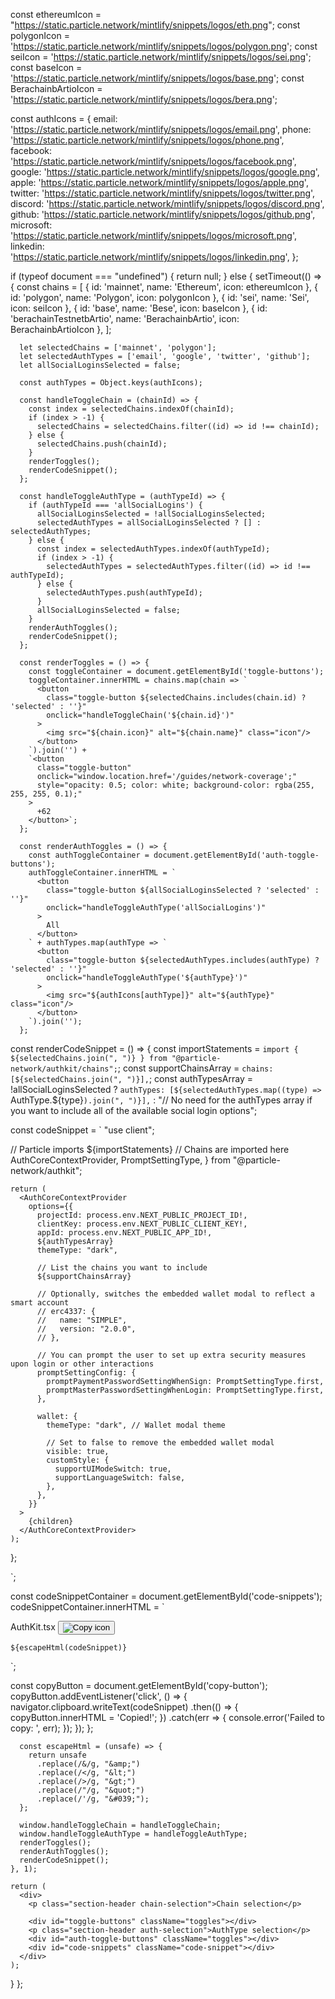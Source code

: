   const ethereumIcon = "https://static.particle.network/mintlify/snippets/logos/eth.png";
  const polygonIcon = 'https://static.particle.network/mintlify/snippets/logos/polygon.png';
  const seiIcon = 'https://static.particle.network/mintlify/snippets/logos/sei.png';
  const baseIcon = 'https://static.particle.network/mintlify/snippets/logos/base.png';
  const BerachainbArtioIcon = 'https://static.particle.network/mintlify/snippets/logos/bera.png';

  const authIcons = {
    email: 'https://static.particle.network/mintlify/snippets/logos/email.png',
    phone: 'https://static.particle.network/mintlify/snippets/logos/phone.png',
    facebook: 'https://static.particle.network/mintlify/snippets/logos/facebook.png',
    google: 'https://static.particle.network/mintlify/snippets/logos/google.png',
    apple: 'https://static.particle.network/mintlify/snippets/logos/apple.png',
    twitter: 'https://static.particle.network/mintlify/snippets/logos/twitter.png',
    discord: 'https://static.particle.network/mintlify/snippets/logos/discord.png',
    github: 'https://static.particle.network/mintlify/snippets/logos/github.png',
    microsoft: 'https://static.particle.network/mintlify/snippets/logos/microsoft.png',
    linkedin: 'https://static.particle.network/mintlify/snippets/logos/linkedin.png',
  };
  
  if (typeof document === "undefined") {
    return null;
  } else {
    setTimeout(() => {
      const chains = [
        { id: 'mainnet', name: 'Ethereum', icon: ethereumIcon },
        { id: 'polygon', name: 'Polygon', icon: polygonIcon },
        { id: 'sei', name: 'Sei', icon: seiIcon },
        { id: 'base', name: 'Bese', icon: baseIcon },
        { id: 'berachainTestnetbArtio', name: 'BerachainbArtio', icon: BerachainbArtioIcon },
      ];

      let selectedChains = ['mainnet', 'polygon'];
      let selectedAuthTypes = ['email', 'google', 'twitter', 'github'];
      let allSocialLoginsSelected = false;

      const authTypes = Object.keys(authIcons);

      const handleToggleChain = (chainId) => {
        const index = selectedChains.indexOf(chainId);
        if (index > -1) {
          selectedChains = selectedChains.filter((id) => id !== chainId);
        } else {
          selectedChains.push(chainId);
        }
        renderToggles();
        renderCodeSnippet();
      };

      const handleToggleAuthType = (authTypeId) => {
        if (authTypeId === 'allSocialLogins') {
          allSocialLoginsSelected = !allSocialLoginsSelected;
          selectedAuthTypes = allSocialLoginsSelected ? [] : selectedAuthTypes;
        } else {
          const index = selectedAuthTypes.indexOf(authTypeId);
          if (index > -1) {
            selectedAuthTypes = selectedAuthTypes.filter((id) => id !== authTypeId);
          } else {
            selectedAuthTypes.push(authTypeId);
          }
          allSocialLoginsSelected = false;
        }
        renderAuthToggles();
        renderCodeSnippet();
      };

      const renderToggles = () => {
        const toggleContainer = document.getElementById('toggle-buttons');
        toggleContainer.innerHTML = chains.map(chain => `
          <button
            class="toggle-button ${selectedChains.includes(chain.id) ? 'selected' : ''}"
            onclick="handleToggleChain('${chain.id}')"
          >
            <img src="${chain.icon}" alt="${chain.name}" class="icon"/>
          </button>
        `).join('') +
        `<button
          class="toggle-button"
          onclick="window.location.href='/guides/network-coverage';"
          style="opacity: 0.5; color: white; background-color: rgba(255, 255, 255, 0.1);"
        >
          +62
        </button>`;
      };

      const renderAuthToggles = () => {
        const authToggleContainer = document.getElementById('auth-toggle-buttons');
        authToggleContainer.innerHTML = `
          <button
            class="toggle-button ${allSocialLoginsSelected ? 'selected' : ''}"
            onclick="handleToggleAuthType('allSocialLogins')"
          >
            All
          </button>
        ` + authTypes.map(authType => `
          <button
            class="toggle-button ${selectedAuthTypes.includes(authType) ? 'selected' : ''}"
            onclick="handleToggleAuthType('${authType}')"
          >
            <img src="${authIcons[authType]}" alt="${authType}" class="icon"/>
          </button>
        `).join('');
      };

const renderCodeSnippet = () => {
  const importStatements = `import { ${selectedChains.join(", ")} } from "@particle-network/authkit/chains";`;
  const supportChainsArray = `chains: [${selectedChains.join(", ")}],`;
  const authTypesArray = !allSocialLoginsSelected
    ? `authTypes: [${selectedAuthTypes.map((type) => `AuthType.${type}`).join(", ")}],`
    : "// No need for the authTypes array if you want to include all of the available social login options";

  const codeSnippet = `
  "use client";

  // Particle imports
  ${importStatements} // Chains are imported here
    AuthCoreContextProvider,
    PromptSettingType,
  } from "@particle-network/authkit"; 

    return (
      <AuthCoreContextProvider
        options={{
          projectId: process.env.NEXT_PUBLIC_PROJECT_ID!,
          clientKey: process.env.NEXT_PUBLIC_CLIENT_KEY!,
          appId: process.env.NEXT_PUBLIC_APP_ID!,
          ${authTypesArray}
          themeType: "dark",

          // List the chains you want to include
          ${supportChainsArray}

          // Optionally, switches the embedded wallet modal to reflect a smart account
          // erc4337: {
          //   name: "SIMPLE",
          //   version: "2.0.0",
          // },

          // You can prompt the user to set up extra security measures upon login or other interactions
          promptSettingConfig: {
            promptPaymentPasswordSettingWhenSign: PromptSettingType.first,
            promptMasterPasswordSettingWhenLogin: PromptSettingType.first,
          },

          wallet: {
            themeType: "dark", // Wallet modal theme

            // Set to false to remove the embedded wallet modal
            visible: true,
            customStyle: {
              supportUIModeSwitch: true,
              supportLanguageSwitch: false,
            },
          },
        }}
      >
        {children}
      </AuthCoreContextProvider>
    );
  };

  `;

  const codeSnippetContainer = document.getElementById('code-snippets');
codeSnippetContainer.innerHTML = `
  <div class="snippet-header">
    <span class="language-label">AuthKit.tsx</span>
    <button id="copy-button" class="copy-button">
      <img src="https://static.particle.network/mintlify/snippets/logos/copy.png" alt="Copy icon" class="copy-icon"/>
    </button>
  </div>
  <pre><code>${escapeHtml(codeSnippet)}</code></pre>
`;


  const copyButton = document.getElementById('copy-button');
  copyButton.addEventListener('click', () => {
    navigator.clipboard.writeText(codeSnippet)
      .then(() => {
        copyButton.innerHTML = '<span class="copied-text">Copied!</span>';
      })
      .catch(err => {
        console.error('Failed to copy: ', err);
      });
  });
};


      const escapeHtml = (unsafe) => {
        return unsafe
          .replace(/&/g, "&amp;")
          .replace(/</g, "&lt;")
          .replace(/>/g, "&gt;")
          .replace(/"/g, "&quot;")
          .replace(/'/g, "&#039;");
      };

      window.handleToggleChain = handleToggleChain;
      window.handleToggleAuthType = handleToggleAuthType;
      renderToggles();
      renderAuthToggles();
      renderCodeSnippet();
    }, 1);

    return (
      <div>
        <p class="section-header chain-selection">Chain selection</p>

        <div id="toggle-buttons" className="toggles"></div>
        <p class="section-header auth-selection">AuthType selection</p>
        <div id="auth-toggle-buttons" className="toggles"></div>
        <div id="code-snippets" className="code-snippet"></div>
      </div>
    );
  }
};

